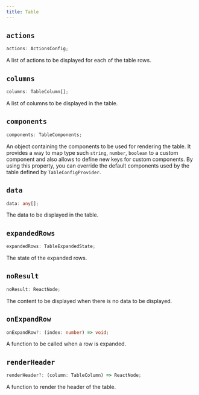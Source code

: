 ```yaml
---
title: Table
---
```


## `actions`

```ts
actions: ActionsConfig;
```

A list of actions to be displayed for each of the table rows.

## `columns`

```ts
columns: TableColumn[];
```

A list of columns to be displayed in the table.

## `components`

```ts
components: TableComponents;
```

An object containing the components to be used for rendering the table.
It provides a way to map type such `string`, `number`, `boolean` to a custom component and also allows to define new keys for custom components.
By using this property, you can override the default components used by the table defined by `TableConfigProvider`.

## `data`

```ts
data: any[];
```

The data to be displayed in the table.

## `expandedRows`

```ts
expandedRows: TableExpandedState;
```

The state of the expanded rows.

## `noResult`

```ts
noResult: ReactNode;
```

The content to be displayed when there is no data to be displayed.

## `onExpandRow`

```ts
onExpandRow?: (index: number) => void;
```

A function to be called when a row is expanded.

## `renderHeader`

```ts
renderHeader?: (column: TableColumn) => ReactNode;
```

A function to render the header of the table.
